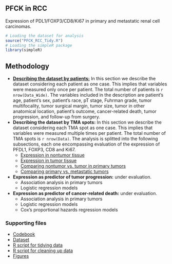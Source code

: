 ## PFCK in RCC
Expression of PDL1/FOXP3/CD8/Ki67 in primary and metastatic renal cell carcinomas.
```r
# Loading the dataset for analysis
source("PFCK_RCC_Tidy.R")
# Loading the simpleR package
library(simpleR)
```

## Methodology
* [__Describing the dataset by patients:__](https://github.com/alcideschaux/PFCK-RCC/blob/master/1_PFCK_RCC.md) In this section we describe the dataset considering each patient as one case. This implies that variables were measured only once per patient. The total number of patients is `r nrow(Data_Wide)`. The variables included in the description are patient's age, patient's sex, patient's race, pT stage, Fuhrman grade, tumor multifocality, tumor surgical margin, tumor size, tumor in other anatomical location, patient's outcome, cancer-related death, tumor progression, and follow-up from surgery.
* __Describing the dataset by TMA spots:__ In this section we describe the dataset considering each TMA spot as one case. This implies that variables were measured multiple times per patient. The total number of TMA spots is `r nrow(Data)`. The analysis is splitted into the following subsections, each one encompassing evaluation of the expression of PFDL1, FOXP3, CD8 and Ki67.
    + [Expression in nontumor tissue](https://github.com/alcideschaux/PFCK-RCC/blob/master/2_PFCK_RCC.md)
    + [Expression in tumor tissue](https://github.com/alcideschaux/PFCK-RCC/blob/master/3_PFCK_RCC.md)
    + [Comparing nontumor vs. tumor in primary tumors](https://github.com/alcideschaux/PFCK-RCC/blob/master/4_PFCK_RCC.md)
    + [Comparing primary vs. metastatic tumors](https://github.com/alcideschaux/PFCK-RCC/blob/master/5_PFCK_RCC.md)
* __Expression as predictor of tumor progression:__ under evaluation.
    + Association analysis in primary tumors
    + Logistic regression models
* __Expression as predictor of cancer-related death:__ under evaluation.
    + Association analysis in primary tumors
    + Logistic regression models
    + Cox's proportional hazards regression models

### Supporting files
* [Codebook](https://github.com/alcideschaux/PFCK-RCC/blob/master/PFCK_RCC_CodeBook.md)
* [Dataset](https://github.com/alcideschaux/PFCK-RCC/blob/master/Dataset/RCC_Dataset.csv)
* [R script for tidying data](https://github.com/alcideschaux/PFCK-RCC/blob/master/PFCK_RCC_Tidy.R)
* [R script for cleaning up data](https://github.com/alcideschaux/PFCK-RCC/blob/master/Dataset/MMR_RCC_Tidy.R)
* [Figures](https://github.com/alcideschaux/PFCK-RCC/tree/master/figure)
